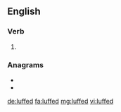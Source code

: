 ==English==

===Verb===
{{head|en|verb form}}

# {{en-past of|luff}}

===Anagrams===
* {{l|en|duffel}}
* {{l|en|duffle}}

[[de:luffed]]
[[fa:luffed]]
[[mg:luffed]]
[[vi:luffed]]